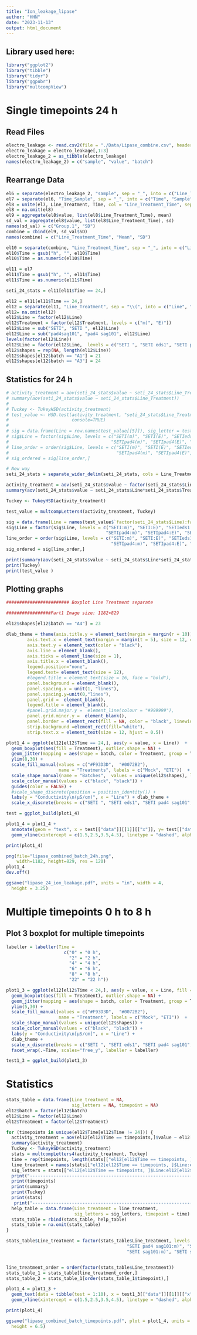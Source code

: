 ```yaml
---
title: "Ion_leakage_lipase"
author: "HHN"
date: "2023-11-13"
output: html_document
---
```


## Library used here:

```r
library("ggplot2")
library("tibble")
library("tidyr")
library("ggpubr")
library("multcompView")
```


# Single timepoints 24 h
## Read Files

```r
electro_leakage <- read.csv2(file = "./Data/Lipase_combine.csv", header = TRUE, dec = ",", sep = ";", fileEncoding="UTF-8-BOM")
electro_leakage = electro_leakage[,1:3]
electro_leakage_2 = as_tibble(electro_leakage)
names(electro_leakage_2) = c("sample", "value", "batch")
```

## Rearrange Data

```r
el6 = separate(electro_leakage_2, "sample", sep = "_", into = c("Line_Treatment", "Time_Sample"), extra = "merge")
el7 = separate(el6, "Time_Sample", sep = "_", into = c("Time", "Sample"), extra = "merge")
el8 = unite(el7, Line_Treatment, Time, col = "Line_Treatment_Time", sep = "_")
el8 = na.omit(el8)
el9 = aggregate(el8$value, list(el8$Line_Treatment_Time), mean)
sd_val = aggregate(el8$value, list(el8$Line_Treatment_Time), sd)
names(sd_val) = c("Group.1", "SD")
combine = cbind(el9, sd_val$SD)
names(combine) = c("Line_Treatment_Time", "Mean", "SD")

el10 = separate(combine, "Line_Treatment_Time", sep = "_", into = c("Line_Treatment", "Time"), extra = "merge")
el10$Time = gsub("h", "", el10$Time)
el10$Time = as.numeric(el10$Time)

el11 = el7
el11$Time = gsub("h", "", el11$Time)
el11$Time = as.numeric(el11$Time)

seti_24_stats = el11[el11$Time == 24,]

el12 = el11[el11$Time == 24,]
el12 = separate(el11, "Line_Treatment", sep = "\\(", into = c("Line", "Treatment"), extra = "merge")
el12= na.omit(el12)
el12$Line = factor(el12$Line)
el12$Treatment = factor(el12$Treatment, levels = c("m)", "E)"))
el12$Line = sub("SETI", "SETI ", el12$Line)
el12$Line = sub("pad4sag101", "pad4 sag101", el12$Line)
levels(factor(el12$Line))
el12$Line = factor(el12$Line,  levels = c("SETI ", "SETI eds1", "SETI pad4 sag101", "SETI pad4", "SETI sag101"))
el12$shapes = rep(NA, length(el12$Line))
el12$shapes[el12$batch == "A1"] = 21
el12$shapes[el12$batch == "A3"] = 24
```

## Statistics for 24 h

```r
# activity_treatment = aov(seti_24_stats$value ~ seti_24_stats$Line_Treatment)
# summary(aov(seti_24_stats$value ~ seti_24_stats$Line_Treatment))
# 
# Tuckey <- TukeyHSD(activity_treatment)
# test_value <- HSD.test(activity_treatment, "seti_24_stats$Line_Treatment", group = TRUE,
#                        console=TRUE)
# 
# sig = data.frame(Line = row.names(test_value[[5]]), sig_letter = test_value[[5]][[2]])
# sig$Line = factor(sig$Line, levels = c("SETI(m)", "SETI(E)", "SETIeds1(m)", "SETIeds1(E)", "SETIpad4sag101(m)", "SETIpad4sag101(E)", 
#                                       "SETIpad4(m)", "SETIpad4(E)", "SETIsag101(m)", "SETIsag101(E)"))
# line_order = order(sig$Line, levels = c("SETI(m)", "SETI(E)", "SETIeds1(m)", "SETIeds1(E)", "SETIpad4sag101(m)", "SETIpad4sag101(E)", 
#                                         "SETIpad4(m)", "SETIpad4(E)", "SETIsag101(m)", "SETIsag101(E)"))
# sig_ordered = sig[line_order,]

# New way
seti_24_stats = separate_wider_delim(seti_24_stats, cols = Line_Treatment, delim = "(", names = c("Line", "Treatment"))

activity_treatment = aov(seti_24_stats$value ~ factor(seti_24_stats$Line)*factor(seti_24_stats$Treatment) + factor(seti_24_stats$batch))
summary(aov(seti_24_stats$value ~ seti_24_stats$Line*seti_24_stats$Treatment + seti_24_stats$batch))

Tuckey <- TukeyHSD(activity_treatment)

test_value = multcompLetters4(activity_treatment, Tuckey)

sig = data.frame(Line = names(test_value$`factor(seti_24_stats$Line):factor(seti_24_stats$Treatment)`[[1]]), sig_letter = test_value$`factor(seti_24_stats$Line):factor(seti_24_stats$Treatment)`[[1]] )
sig$Line = factor(sig$Line, levels = c("SETI:m)", "SETI:E)", "SETIeds1:m)", "SETIeds1:E)", "SETIpad4sag101:m)", "SETIpad4sag101:E)", 
                                      "SETIpad4:m)", "SETIpad4:E)", "SETIsag101:m)", "SETIsag101:E)"))
line_order = order(sig$Line, levels = c("SETI:m)", "SETI:E)", "SETIeds1:m)", "SETIeds1:E)", "SETIpad4sag101:m)", "SETIpad4sag101:E)", 
                                        "SETIpad4:m)", "SETIpad4:E)", "SETIsag101:m)", "SETIsag101:E)"))
sig_ordered = sig[line_order,]

print(summary(aov(seti_24_stats$value ~ seti_24_stats$Line*seti_24_stats$Treatment + seti_24_stats$batch)))
print(Tuckey)
print(test_value )

```

## Plotting graphs

```r
######################## Boxplot Line Treatment separate

#################Part1 Image size: 1182×829

el12$shapes[el12$batch == "A4"] = 23

dlab_theme = theme(axis.title.y = element_text(margin = margin(r = 10)), text = element_text(size=12), axis.text = element_text(size=12),
        axis.text.x = element_text(margin = margin(t = 5), size = 12, colour = "black", angle = 20, hjust=1),
        axis.text.y = element_text(color = "black"),
        axis.line = element_blank(),
        axis.ticks = element_line(size = 1),
        axis.title.x = element_blank(),
        legend.position="none", 
        legend.text= element_text(size = 12),
        #legend.title = element_text(size = 16, face = "bold"),
        panel.background = element_blank(),
        panel.spacing.x = unit(1, "lines"),
        panel.spacing.y=unit(0,"lines"),
        panel.grid =  element_blank(),
        legend.title = element_blank(),
        #panel.grid.major.y =  element_line(colour = "#999999"),
        panel.grid.minor.y =  element_blank(),
        panel.border = element_rect(fill = NA, color = "black", linewidth = 1),
        strip.background =element_rect(fill="white"),
        strip.text.x = element_text(size = 12, hjust = 0.5))

plot1_4 = ggplot(el12[el12$Time == 24,], aes(y = value, x = Line))  +
  geom_boxplot(aes(fill = Treatment), outlier.shape = NA) +
  geom_jitter(mapping = aes(shape = batch, color = Treatment, group = Treatment), fill = "grey", size=1.5, position = position_jitterdodge(jitter.width = 0.3, dodge.width = 0.75)) +
  ylim(8,30) +
  scale_fill_manual(values = c("#F93D3D",  "#0072B2"),
                    name = "Treatments", labels = c("Mock", "ETI"))  +
  scale_shape_manual(name = "Batches",  values = unique(el12$shapes), labels = c("B1", "B2", "B3")) +
  scale_color_manual(values = c("black", "black")) +
  guides(color = FALSE) +
  #scale_shape_discrete(position = position_identity()) +
  labs(y = "Conductivity\n(µS/cm)", x = "Line") + dlab_theme +
  scale_x_discrete(breaks = c("SETI ", "SETI eds1", "SETI pad4 sag101", "SETI pad4", "SETI sag101"), labels=c(expression("SETI wt"), expression("SETI" ~ italic("eds1")), expression("SETI" ~ italic("pad4 sag101")), expression("SETI" ~ italic("pad4")), expression("SETI" ~ italic("sag101"))))

test = ggplot_build(plot1_4)

plot1_4 = plot1_4 +
  annotate(geom = "text", x = test[["data"]][[1]][["x"]], y= test[["data"]][[1]][["ymax"]] + 0.9, label = sig_ordered$sig_letter, size = 3, color = "black") +
  geom_vline(xintercept = c(1.5,2.5,3.5,4.5), linetype = "dashed", alpha = 0.25)

print(plot1_4)
```


```r
png(file="lipase_combined_batch_24h.png",
    width=1182, height=829, res = 120)
plot1_4
dev.off()

ggsave("lipase_24_ion_leakage.pdf", units = "in", width = 4,
  height = 3.25)

```

# Multiple timepoints 0 h to 8 h
## Plot 3 boxplot for multiple timepoints

```r

labeller = labeller(Time = 
                      c("0" = "0 h",
                        "2" = "2 h",
                        "4" = "4 h",
                        "6" = "6 h",
                        "8" = "8 h",
                        "22" = "22 h"))

plot1_3 = ggplot(el12[el12$Time < 24,], aes(y = value, x = Line, fill = Treatment)) +
  geom_boxplot(aes(fill = Treatment), outlier.shape = NA) +
  geom_jitter(mapping = aes(shape = batch, color = Treatment, group = Treatment), fill = "grey", size=1, position = position_jitterdodge(jitter.width = 0.3, dodge.width = 0.75 )) +
  ylim(5,30) +
  scale_fill_manual(values = c("#F93D3D",  "#0072B2"),
                    name = "Treatment", labels = c("Mock", "ETI"))  +
  scale_shape_manual(values = unique(el12$shapes)) +
  scale_color_manual(values = c("black", "black")) +
  labs(y = "Conductivity\n[µS/cm]", x = "Line") +
  dlab_theme +
  scale_x_discrete(breaks = c("SETI ", "SETI eds1", "SETI pad4 sag101", "SETI pad4", "SETI sag101"), labels=c(expression("SETI wt"), expression("SETI" ~ italic("eds1")), expression("SETI" ~ italic("pad4 sag101")), expression("SETI" ~ italic("pad4")), expression("SETI" ~ italic("sag101")))) + 
  facet_wrap(.~Time, scales="free_y", labeller = labeller)

test1_3 = ggplot_build(plot1_3)
```

# Statistics

```r

stats_table = data.frame(Line_treatment = NA,
                         sig_letters = NA, timepoint = NA)
el12$batch = factor(el12$batch)
el12$Line = factor(el12$Line)
el12$Treatment = factor(el12$Treatment)

for (timepoints in unique(el12$Time[el12$Time != 24])) {
  activity_treatment = aov(el12[el12$Time == timepoints,]$value ~ el12[el12$Time == timepoints,]$Line*el12[el12$Time == timepoints,]$Treatment + el12[el12$Time == timepoints,]$batch)
  summary(activity_treatment)
  Tuckey <- TukeyHSD(activity_treatment)
  stats = multcompLetters4(activity_treatment, Tuckey)
  time = rep(timepoints, length(stats[["el12[el12$Time == timepoints, ]$Line:el12[el12$Time == timepoints, ]$Treatment"]][[1]]))
  line_treatment = names(stats[["el12[el12$Time == timepoints, ]$Line:el12[el12$Time == timepoints, ]$Treatment"]][[1]])
  sig_letters = stats[["el12[el12$Time == timepoints, ]$Line:el12[el12$Time == timepoints, ]$Treatment"]][[1]]
  print("--------------------------------------------------------------------------------------")
  print(timepoints)
  print(summary)
  print(Tuckey)
  print(stats)
   print("--------------------------------------------------------------------------------------")
  help_table = data.frame(Line_treatment = line_treatment,
                          sig_letters = sig_letters, timepoint = time)
  stats_table = rbind(stats_table, help_table)
  stats_table = na.omit(stats_table)
}

stats_table$Line_treatment = factor(stats_table$Line_treatment, levels = c("SETI :m)", "SETI :E)", "SETI eds1:m)", "SETI eds1:E)",
                                              "SETI pad4 sag101:m)", "SETI pad4 sag101:E)", "SETI pad4:m)", "SETI pad4:E)",
                                              "SETI sag101:m)", "SETI sag101:E)"))


line_treatment_order = order(factor(stats_table$Line_treatment))
stats_table_1 = stats_table[line_treatment_order,]
stats_table_2 = stats_table_1[order(stats_table_1$timepoint),]

```

```r

plot1_4 = plot1_3 +
  geom_text(data = tibble(test = 1:10), x = test1_3[["data"]][[1]][["x"]], y = test1_3[["data"]][[1]][["ymax"]] + 1.75, label = stats_table_2$sig_letters, size = 3, color = "black", inherit.aes = FALSE) +
  geom_vline(xintercept = c(1.5,2.5,3.5,4.5), linetype = "dashed", alpha = 0.25)

print(plot1_4)
```

```r

ggsave("lipase_combined_batch_timepoints.pdf", plot = plot1_4, units = "in", width = 8,
  height = 6.5)

```